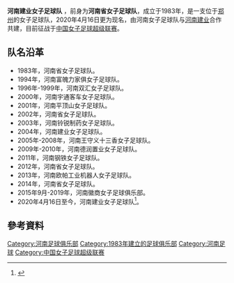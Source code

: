 {{Infobox football club
| clubname    = 河南建业
| image       = File:Henan_jianye_women's_FC_logo.png
| fullname    = 河南建业女子足球队
| nickname    = 
| shortname   = 河南女足、建业女足、河南建业女足
| city        = [[郑州|郑州]]
| founded     = {{Start date and age|1983}}
| ground      = [[郑州大学本源体育场|郑州大学本源体育场]]
| capacity    = 
| owner       = [[河南建业足球俱乐部|河南建业足球俱乐部]]、[[河南省足球协会|河南省足球协会]]
| chairman    = 
| manager     = [[娄佳惠|娄佳惠]]<ref>{{cite web |title=《官方：中国女足国脚娄佳惠担任河南徽商女足主教练》 |url=http://app.myzaker.com/news/article.php?pk=5a520c061bc8e0dc70000000 |website=懂球帝 |accessdate=2019-11-18 |archive-date=2020-07-20 |archive-url=https://web.archive.org/web/20200720070718/http://app.myzaker.com/news/article.php?pk=5a520c061bc8e0dc70000000 |dead-url=no }}</ref>
| league      = [[中国女子足球超级联赛|中国女子足球超级联赛]]
| season      = [[2019年中国女子足球超级联赛|2019]]
| position    = 7
| website     = 
| Home kit 
| pattern_la1   = 
| pattern_b1    = 
| pattern_ra1   = 
| pattern_sh1   = 
| pattern_so1   = 
| leftarm1       = 
| body1          = 
| rightarm1      = 
| shorts1        = 
| socks1         = 
| Away kit 
| pattern_la2  = 
| pattern_b2   = 
| pattern_ra2  = 
| pattern_sh2  = 
| pattern_so2  = 
| leftarm2     = 
| body2        = 
| rightarm2    = 
| shorts2      = 
| socks2       = 
}}

'''河南建业女子足球队''' ，前身为'''河南省女子足球队'''，成立于1983年，是一支位于[[郑州|郑州]]的女子足球队，2020年4月16日更为现名，由河南女子足球队与[[河南建业|河南建业]]合作共建，目前征战于[[中国女子足球超级联赛|中国女子足球超级联赛]]。

==队名沿革==
* 1983年，河南省女子足球队。
* 1994年，河南富魄力家俱女子足球队。
* 1996年-1999年，河南双汇女子足球队。
* 2000年，河南宇通客车女子足球队。
* 2001年，河南平顶山女子足球队。
* 2002年，河南省女子足球队。
* 2003年，河南铃锐制药女子足球队。
* 2004年，河南建业女子足球队。
* 2005年-2008年，河南王守义十三香女子足球队。
* 2009年-2010年，河南德润置业女子足球队。
* 2011年，河南钢铁女子足球队。
* 2012年，河南省女子足球队。
* 2013年，河南欧帕工业机器人女子足球队。
* 2014年，河南省女子足球队。
* 2015年9月-2019年，河南徽商女子足球俱乐部。
* 2020年4月16日至今，河南建业女子足球队<ref>{{cite web |title=《河南女足“牵手”建业 以后叫“河南建业女子足球队”》 |url=https://www.henan100.com/news/2020/925404.shtml |website=河南一百度网 |accessdate=2020-04-16 |archive-date=2020-07-20 |archive-url=https://web.archive.org/web/20200720094026/https://www.henan100.com/news/2020/925404.shtml |dead-url=no }}</ref>。

== 參考資料 ==
{{reflist}}
[[Category:河南足球俱乐部|Category:河南足球俱乐部]]
[[Category:1983年建立的足球俱乐部|Category:1983年建立的足球俱乐部]]
[[Category:河南足球|Category:河南足球]]
[[Category:中国女子足球超级联赛|Category:中国女子足球超级联赛]]